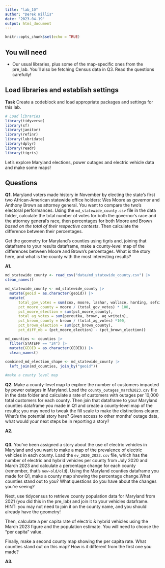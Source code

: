 ```yaml
---
title: "lab_10"
author: "Derek Willis"
date: "2023-04-19"
output: html_document
---
```


```r
knitr::opts_chunk$set(echo = TRUE)
```

## You will need

* Our usual libraries, plus some of the map-specific ones from the pre_lab. You'll also be fetching Census data in Q3. Read the questions carefully!

## Load libraries and establish settings

**Task** Create a codeblock and load appropriate packages and settings for this lab.

```r
# Load libraries
library(tidyverse)
library(sf)
library(janitor)
library(refinr)
library(lubridate)
library(dplyr)
library(readr)
library(tigris)
```

Let's explore Maryland elections, power outages and electric vehicle data and make some maps! 

## Questions 

**Q1.** Maryland voters made history in November by electing the state's first two African-American statewide office holders: Wes Moore as governor and Anthony Brown as attorney general. You want to compare the two's electoral performances. Using the `md_statewide_county.csv` file in the data folder, calculate the total number of votes for both the governor's race and the attorney general's race, then percentages for both Moore and Brown _based on the total of their respective contests_. Then calculate the difference between their percentages.

Get the geometry for Maryland's counties using tigris and, joining that dataframe to your results dataframe, make a county-level map of the differences between Moore and Brown's percentages. What is the story here, and what is the county with the most interesting results?

**A1.** 

```r

md_statewide_county <- read_csv("data/md_statewide_county.csv") |>
clean_names()

md_statewide_county <- md_statewide_county |> 
  mutate(geoid = as.character(geoid)) |>
  mutate(
      total_gov_votes = sum(cox, moore, lashar, wallace, harding, sefcik, gov_writein),
      pct_moore_county = moore / (total_gov_votes) * 100,
      pct_moore_election = sum(pct_moore_county),
      total_ag_votes = sum(peroutka, brown, ag_writein),
      pct_brown_county = brown / (total_ag_votes) *100,
      pct_brown_election = sum(pct_brown_county),
      pct_diff_mb = (pct_moore_election) - (pct_brown_election))

md_counties <- counties |>
  filter(STATEFP == "24") |>
  mutate(GEOID = as.character(GEOID)) |>
  clean_names()
  
combined_md_election_shape <- md_statewide_county |>
  left_join(md_counties, join_by("geoid")) 

```
```r

#make a county level map

```

**Q2.** Make a county-level map to explore the number of customers impacted by power outages in Maryland. Load the `county_outages_march2023.csv` file in the data folder and calculate a rate of customers with outages per 10,000 total customers for each county. Then join that dataframe to your Maryland counties dataframe you made in Q1 and create a county-level map of the results; you may need to tweak the fill scale to make the distinctions clearer. What's the potential story here? Given access to other months' outage data, what would your next steps be in reporting a story?

**A2.** 

```r
```

**Q3.** You've been assigned a story about the use of electric vehicles in Maryland and you want to make a map of the prevalence of electric vehicles in each county. Load the `ev_2020_2023.csv` file, which has the number of electric and hybrid vehicles per county from July 2020 and March 2023 and calculate a percentage change for each county (remember, that's `new-old/old`). Using the Maryland counties dataframe you made for Q1, make a county map showing the percentage change.What counties stand out to you? What questions do you have about the changes you're seeing?

Next, use tidycensus to retrieve county population data for Maryland from 2021 (you did this in the pre_lab) and join it to your vehicles dataframe. HINT: you may not need to join it on the county name, and you should already have the geometry!

Then, calculate a per capita rate of electric & hybrid vehicles using the March 2023 figure and the population estimate. You will need to choose the "per capita" value.

Finally, make a second county map showing the per capita rate. What counties stand out on this map? How is it different from the first one you made?

**A3.** 

```r
```

